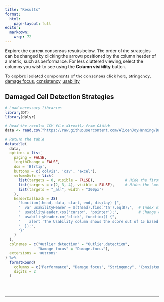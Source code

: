 ```yaml
---
title: "Results"
format: 
  html:
    page-layout: full
editor: 
  markdown: 
    wrap: 72
---
```


Explore the current consensus results below. The order of the strategies can be changed by clicking the arrows positioned by the column header of a metric, such as performance. For less cluttered viewing, select the columns you wish to see using the **Column visibility** button. 

To explore isolated components of the consensus click here, [stringency](stringency.html), [damage focus](damage-focus.qmd), [consistency](consistency.html), [usability](usability.html)

## Damaged Cell Detection Strategies

```r

# Load necessary libraries
library(DT)
library(dplyr)

# Read the results CSV file directly from GitHub
data <- read.csv("https://raw.githubusercontent.com/AlicenJoyHenning/DamageToolReviewArticle/refs/heads/main/data/D_Summary_Results/consensus-results.csv", sep = ";")

# Return the table
datatable(
  data,
  options = list(
    paging = FALSE,
    lengthChange = FALSE,
    dom = 'Bfrtip',
    buttons = c('colvis', 'csv', 'excel'),
    columnDefs = list(
      list(targets = 0, visible = FALSE),              # Hide the first column (index column)
      list(targets = c(2, 3, 4), visible = FALSE),     # Hides the "meta data" columns
      list(targets = "_all", width = "300px")
    ),
    headerCallback = JS(
      "function(thead, data, start, end, display) {",
      "  var usabilityHeader = $(thead).find('th').eq(8);",  # Index of 'Usability' column (adjust if necessary)
      "  usabilityHeader.css('cursor', 'pointer');",         # Change cursor to indicate it's clickable
      "  usabilityHeader.on('click', function() {",
      "    alert('The Usability column shows the score out of 15 based on the evaluation criteria.');",  # Replace with modal logic if needed
      "  });",
      "}"
    )
  ),
  colnames = c("Outlier detection" = "Outlier.detection",
               "Damage focus" = "Damage.focus"),
  extensions = 'Buttons'
) %>%
  formatRound(
    columns = c("Performance", "Damage focus", "Stringency", "Consistency", "Usability"), 
    digits = 2
  )



```

<br>

*****
